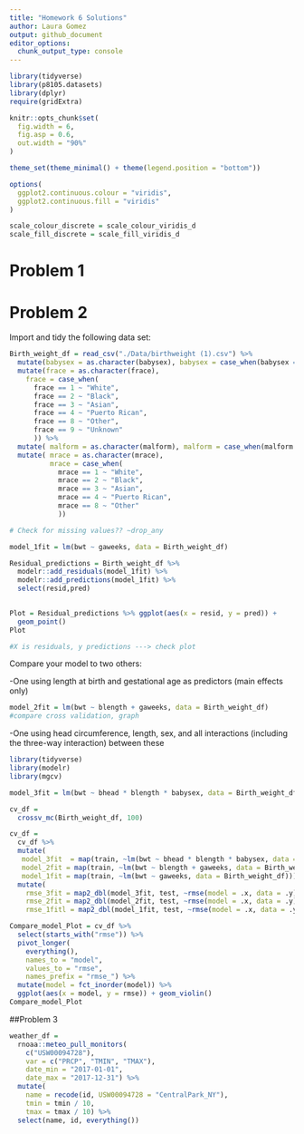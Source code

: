 ```yaml
---
title: "Homework 6 Solutions"
author: Laura Gomez
output: github_document
editor_options: 
  chunk_output_type: console
---
```


```r
library(tidyverse)
library(p8105.datasets)
library(dplyr)
require(gridExtra)

knitr::opts_chunk$set(
  fig.width = 6,
  fig.asp = 0.6,
  out.width = "90%"
)

theme_set(theme_minimal() + theme(legend.position = "bottom"))

options(
  ggplot2.continuous.colour = "viridis",
  ggplot2.continuous.fill = "viridis"
)

scale_colour_discrete = scale_colour_viridis_d
scale_fill_discrete = scale_fill_viridis_d
```


# Problem 1


# Problem 2

Import and tidy the following data set:
```r
Birth_weight_df = read_csv("./Data/birthweight (1).csv") %>%
  mutate(babysex = as.character(babysex), babysex = case_when(babysex == 1 ~ "male", babysex == 2 ~ "female" )) %>%
  mutate(frace = as.character(frace),
    frace = case_when(
      frace == 1 ~ "White", 
      frace == 2 ~ "Black", 
      frace == 3 ~ "Asian",
      frace == 4 ~ "Puerto Rican",
      frace == 8 ~ "Other",
      frace == 9 ~ "Unknown"
      )) %>%
  mutate( malform = as.character(malform), malform = case_when(malform == 0 ~ "absent", malform == 1 ~ "present" ))  %>%
  mutate( mrace = as.character(mrace), 
          mrace = case_when(
            mrace == 1 ~ "White", 
            mrace == 2 ~ "Black",
            mrace == 3 ~ "Asian",
            mrace == 4 ~ "Puerto Rican",
            mrace == 8 ~ "Other"
            ))

# Check for missing values?? ~drop_any
```

```r
model_1fit = lm(bwt ~ gaweeks, data = Birth_weight_df)
```

```r
Residual_predictions = Birth_weight_df %>% 
  modelr::add_residuals(model_1fit) %>% 
  modelr::add_predictions(model_1fit) %>%
  select(resid,pred)

  
Plot = Residual_predictions %>% ggplot(aes(x = resid, y = pred)) + 
  geom_point()
Plot

#X is residuals, y predictions ---> check plot 
```

Compare your model to two others:

-One using length at birth and gestational age as predictors (main effects only)
```r
model_2fit = lm(bwt ~ blength + gaweeks, data = Birth_weight_df)
#compare cross validation, graph
```

-One using head circumference, length, sex, and all interactions (including the three-way interaction) between these
```r
library(tidyverse)
library(modelr)
library(mgcv)

model_3fit = lm(bwt ~ bhead * blength * babysex, data = Birth_weight_df) 

cv_df = 
  crossv_mc(Birth_weight_df, 100) 

cv_df = 
  cv_df %>% 
  mutate(
   model_3fit  = map(train, ~lm(bwt ~ bhead * blength * babysex, data = Birth_weight_df)), 
   model_2fit = map(train, ~lm(bwt ~ blength + gaweeks, data = Birth_weight_df)),
   model_1fit = map(train, ~lm(bwt ~ gaweeks, data = Birth_weight_df))) %>%
  mutate(
    rmse_3fit = map2_dbl(model_3fit, test, ~rmse(model = .x, data = .y)),
    rmse_2fit = map2_dbl(model_2fit, test, ~rmse(model = .x, data = .y)),
    rmse_1fitl = map2_dbl(model_1fit, test, ~rmse(model = .x, data = .y)))

Compare_model_Plot = cv_df %>% 
  select(starts_with("rmse")) %>% 
  pivot_longer(
    everything(),
    names_to = "model", 
    values_to = "rmse",
    names_prefix = "rmse_") %>% 
  mutate(model = fct_inorder(model)) %>% 
  ggplot(aes(x = model, y = rmse)) + geom_violin()
Compare_model_Plot

```


##Problem 3
```r
weather_df = 
  rnoaa::meteo_pull_monitors(
    c("USW00094728"),
    var = c("PRCP", "TMIN", "TMAX"), 
    date_min = "2017-01-01",
    date_max = "2017-12-31") %>%
  mutate(
    name = recode(id, USW00094728 = "CentralPark_NY"),
    tmin = tmin / 10,
    tmax = tmax / 10) %>%
  select(name, id, everything())
```

